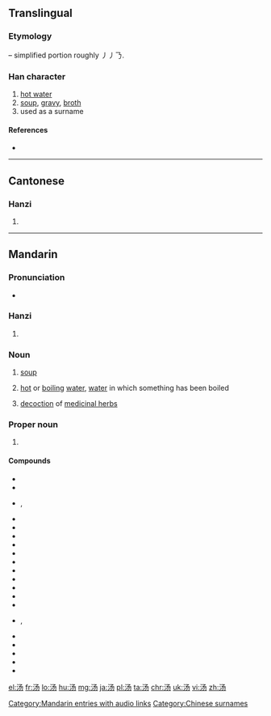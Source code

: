 {{also|湯}}
==Translingual==
{{zh-hanzi-box|汤|[[湯]]}}

===Etymology===
{{Han simp|湯|f=昜}} – simplified portion roughly 丿丿𠄎.

===Han character===
{{Han char|rn=85|rad=水|as=03|sn=6|four=|canj=水弓尸竹 (ENSH)|ids=⿰[[氵]]⿵[[𠄎]]⿰[[丿]]丿}}

# [[hot water]]
# [[soup]], [[gravy]], [[broth]]
# used as a surname

====References====
* {{Han ref|kx=0607.051|hdz=31556.010|uh=6C64|ud=27748}}

----

==Cantonese==

===Hanzi===
{{yue-hanzi|jyut=|y=tong1|tra=湯}}

# {{defn|lang=yue|sort=水03}}

----

==Mandarin==

===Pronunciation===
* {{audio|zh-tāng.ogg|audio|lang=cmn}}

===Hanzi===
{{cmn-hanzi|tra=湯|pin=[[shāng]] ([[shang1]]), [[tāng]] ([[tang1]]), [[tàng]] ([[tang4]]), [[yáng]] ([[yang2]])|wg=shang<sup>1</sup>, t'ang<sup>1</sup>, t'ang<sup>4</sup>, yang<sup>2</sup>}}

# {{defn|lang=cmn|sort=水03}}

===Noun===
{{cmn-noun|tra=湯|pin=tāng|tang1}}

# [[soup]]
#: {{zh-usex|我们 晚餐 喝 '''汤'''|We will have '''soup''' for diner}}
# [[hot]] or [[boiling]] [[water]], [[water]] in which something has been boiled
#: {{zh-usex|元宵 用 水煮, 随 汤 一起 吃。|Sweet dumplings are boiled and served in hot water.}}
# [[decoction]] of [[medicinal herbs]]

===Proper noun===
{{cmn-proper noun|tra=湯|pin=tāng|tang1}}

# {{surname|lang=cmn}}

====Compounds====
{{rel-top|Compounds}}
* {{l|cmn|茶汤|tr=chátāng}}
* {{l|cmn|乳脂汤|tr=rǔzhītāng}}
* {{l|cmn|汤包}}, {{l|cmn|汤包儿}}
* {{l|cmn|汤菜}}
* {{l|cmn|汤池}}
* {{l|cmn|汤罐}}
* {{l|cmn|汤锅|tr=tāngguō}}
* {{l|cmn|汤壶}}
* {{l|cmn|汤剂}}
* {{l|cmn|汤加|tr=Tāngjiā}}
* {{l|cmn|汤料}}
* {{l|cmn|汤面}}
* {{l|cmn|汤泡饭}}
* {{l|cmn|汤色}}
* {{l|cmn|汤勺}}, {{l|cmn|汤勺儿}}
* {{l|cmn|汤匙}}
* {{l|cmn|汤水}}
* {{l|cmn|汤团}}
* {{l|cmn|汤药|tr=tāngyào}}
* {{l|cmn|汤圆|tr=tāngyuán}}
{{rel-bottom}}

[[Category:Mandarin entries with audio links]]
[[Category:Chinese surnames]]

[[el:汤]]
[[fr:汤]]
[[lo:汤]]
[[hu:汤]]
[[mg:汤]]
[[ja:汤]]
[[pl:汤]]
[[ta:汤]]
[[chr:汤]]
[[uk:汤]]
[[vi:汤]]
[[zh:汤]]